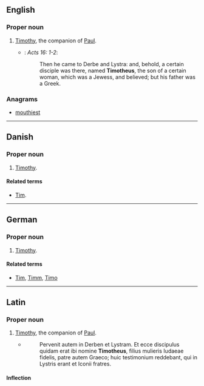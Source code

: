 ==English==

===Proper noun===
{{en-proper noun}}

# {{biblical character}} [[Timothy]], the companion of [[Paul]].
#* {{RQ:Authorized Version}}: ''Acts 16: 1-2'':
#*: Then he came to Derbe and Lystra: and, behold, a certain disciple was there, named '''Timotheus''', the son of a certain woman, which was a Jewess, and believed; but his father was a Greek.

===Anagrams===
* [[mouthiest#English|mouthiest]]

----

==Danish==

===Proper noun===
{{infl|da|proper noun}}

# {{biblical character|lang=da}} [[Timothy]].

====Related terms====
* {{qualifier|given name}} [[Tim]].

----

==German==

===Proper noun===
{{infl|de|proper noun}}

# {{biblical character|lang=de}} [[Timothy]].

====Related terms====
* {{qualifier|given names}} [[Tim]], [[Timm]], [[Timo]]

----

==Latin==

===Proper noun===
{{infl|la|proper noun}}

# {{biblical character|lang=la}} [[Timothy]], the companion of [[Paul]].
#* {{RQ:Vulgate|Actus Apostolorum|16|1-2}}
#*: Pervenit autem in Derben et Lystram. Et ecce discipulus quidam erat ibi nomine '''Timotheus''', filius mulieris Iudaeae fidelis, patre autem Graeco; huic testimonium reddebant, qui in Lystris erant et Iconii fratres.

====Inflection====
{{Latin-decl
|nom-sg=Timotheus
|gen-sg=Timotheī
|dat-sg=Timotheō
|acc-sg=Timotheum
|abl-sg=Timotheō
|voc-sg=Timothee
| nom-pl = — | gen-pl = — | dat-pl = — | acc-pl = — | abl-pl = — | voc-pl = —
}}